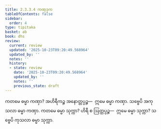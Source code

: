 ```yaml
---
title: 2.3.3.4 ကဏှဒုက
tableOfContents: false
sidebar:
  order: 4
type: tipitaka
basket: ab
book: dhs
review:
  current: review
  updated: '2025-10-23T09:20:49.568964'
  updated_by: ''
  notes: ''
  history:
  - state: review
    date: '2025-10-23T09:20:49.568964'
    updated_by: ''
    notes: ''
    previous_state: draft
---
```



<ReviewStatus review={frontmatter.review} showDetails={true} />

<HypothesisAnnotation frontmatter={frontmatter} />

<DynamicBreadcrumb />

<Division number="1309" book="dhs" e="ch" v="29" p="256">

<Paragraph number="2011" book="dhs">
ကတမေ ဓမ္မာ ကဏှာ? အဟိရီကဉ္စ အနောတ္တပ္ပဉ္စ—  ဣမေ ဓမ္မာ ကဏှာ. သဗ္ဗေပိ အကုသလာ ဓမ္မာ ကဏှာ.
</Paragraph>

</Division>
<Division number="1310" book="dhs" e="ch" v="29" p="256">

<Paragraph number="2012" book="dhs">
ကတမေ ဓမ္မာ သုက္ကာ? ဟိရီ စ ဩတ္တပ္ပဉ္စ—  ဣမေ ဓမ္မာ သုက္ကာ? သဗ္ဗေပိ ကုသလာ ဓမ္မာ သုက္ကာ.
</Paragraph>
</Division>